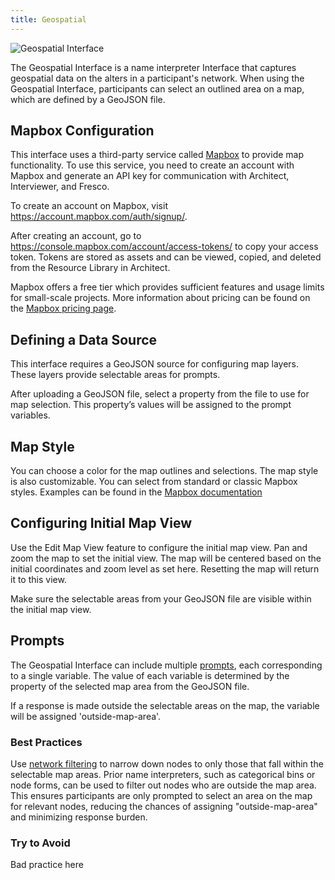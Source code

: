 ```yaml
---
title: Geospatial
---
```


<InterfaceSummary>

![Geospatial Interface](/assets/uploads/stage-namegeneratorroster.png)

<InterfaceMeta type="Name Interpreter" creates="Geospatial attribute data by allowing the user to select items on a map" usesprompts="true">

</InterfaceMeta>

</InterfaceSummary>

The Geospatial Interface is a name interpreter Interface that captures geospatial data on the alters in a participant's network.
When using the Geospatial Interface, participants can select an outlined area on a map, which are defined by a GeoJSON file.


## Mapbox Configuration

This interface uses a third-party service called [Mapbox](https://www.mapbox.com/) to provide map functionality.
To use this service, you need to create an account with Mapbox and generate an API key for communication with Architect, Interviewer, and Fresco.

To create an account on Mapbox, visit https://account.mapbox.com/auth/signup/.

After creating an account, go to https://console.mapbox.com/account/access-tokens/ to copy your access token.
Tokens are stored as assets and can be viewed, copied, and deleted from the Resource Library in Architect.


<TipBox>

Mapbox offers a free tier which provides sufficient features and usage limits for small-scale projects. More information about pricing can be found on the [Mapbox pricing page](https://www.mapbox.com/pricing).

</TipBox>


## Defining a Data Source
This interface requires a GeoJSON source for configuring map layers. These layers provide selectable areas for prompts. 

After uploading a GeoJSON file, select a property from the file to use for map selection. This property’s values will be assigned to the prompt variables.

## Map Style
You can choose a color for the map outlines and selections. The map style is also customizable. You can select from standard or classic Mapbox styles. Examples can be found in the [Mapbox documentation](https://docs.mapbox.com/api/maps/styles/)

## Configuring Initial Map View
Use the Edit Map View feature to configure the initial map view. Pan and zoom the map to set the initial view. The map will be centered based on the initial coordinates and zoom level as set here. Resetting the map will return it to this view.

<TipBox danger>

Make sure the selectable areas from your GeoJSON file are visible within the initial map view.

</TipBox>

## Prompts

The Geospatial Interface can include multiple [prompts](/en/desktop/key-concepts/prompts), each corresponding to a single variable.
The value of each variable is determined by the property of the selected map area from the GeoJSON file.

If a response is made outside the selectable areas on the map, the variable will be assigned 'outside-map-area'.

### Best Practices

<GoodPractice>

Use [network filtering](/en/desktop/key-concepts/network-filtering) to narrow down nodes to only those that fall within the
selectable map areas. Prior name interpreters, such as categorical bins or node forms, can be used to filter out nodes
who are outside the map area. This ensures participants are only prompted to select an area on the map for relevant nodes,
reducing the chances of assigning "outside-map-area" and minimizing response burden.

</GoodPractice>

### Try to Avoid

<BadPractice>

Bad practice here

</BadPractice>